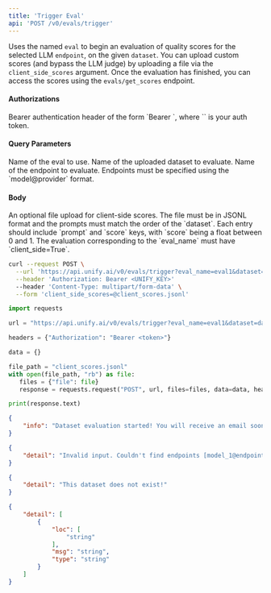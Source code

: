 ```yaml
---
title: 'Trigger Eval'
api: 'POST /v0/evals/trigger'
---
```

Uses the named `eval` to begin an evaluation of quality scores for the selected LLM `endpoint`, on the given `dataset`.
You can upload custom scores (and bypass the LLM judge) by uploading a file via the `client_side_scores` argument.
Once the evaluation has finished, you can access the scores using the `evals/get_scores` endpoint.

#### Authorizations

<ParamField header="Authorization" type="string" required="true">
  Bearer authentication header of the form `Bearer <token>`, where `<token>` is your auth token.
</ParamField>

#### Query Parameters

<ParamField query="eval_name" type="string" required="true">
Name of the eval to use.
</ParamField>

<ParamField query="dataset" type="string" required="true">
Name of the uploaded dataset to evaluate.
</ParamField>

<ParamField query="endpoint" type="string" required="true">
Name of the endpoint to evaluate. Endpoints must be specified using the `model@provider` format.
</ParamField>

#### Body

<ParamField body="client_side_scores" type="string | null" >
An optional file upload for client-side scores. The file must be in JSONL format and the prompts must match the order of the `dataset`. Each entry should include `prompt` and `score` keys, with `score` being a float between 0 and 1. The evaluation corresponding to the `eval_name` must have `client_side=True`.
</ParamField>

<RequestExample>

```bash cURL
curl --request POST \
  --url 'https://api.unify.ai/v0/evals/trigger?eval_name=eval1&dataset=dataset1&endpoint=gpt-4o-mini@openai' \
  --header 'Authorization: Bearer <UNIFY_KEY>'
  --header 'Content-Type: multipart/form-data' \
  --form 'client_side_scores=@client_scores.jsonl'
```

```python Python
import requests

url = "https://api.unify.ai/v0/evals/trigger?eval_name=eval1&dataset=dataset1&endpoint=gpt-4o-mini@openai"

headers = {"Authorization": "Bearer <token>"}

data = {}

file_path = "client_scores.jsonl"
with open(file_path, "rb") as file:
   files = {"file": file}
   response = requests.request("POST", url, files=files, data=data, headers=headers)

print(response.text)
```

</RequestExample>
<ResponseExample>

```json 200
{
    "info": "Dataset evaluation started! You will receive an email soon!"
}
```

```json 400
{
    "detail": "Invalid input. Couldn't find endpoints [model_1@endpoint_1, model_2@endpoint_2]."
}
```

```json 404
{
    "detail": "This dataset does not exist!"
}
```

```json 422
{
    "detail": [
        {
            "loc": [
                "string"
            ],
            "msg": "string",
            "type": "string"
        }
    ]
}
```

</ResponseExample>

